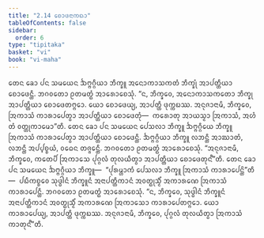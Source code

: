 ```yaml
---
title: "2.14 ᨧᩮᩣᨴᨶᩣᨠᨳᩣ"
tableOfContents: false
sidebar:
  order: 6
type: "tipitaka"
basket: "vi"
book: "vi-maha"
---
```



<DynamicBreadcrumb />

<Division number="153" book="vi-maha">

<Paragraph number="639" book="vi-maha">
ᨲᩮᨶ ᨡᩮᩣ ᨸᨶ ᩈᨾᨿᩮᨶ ᨨᨻ᩠ᨻᨣ᩠ᨣᩥᨿᩣ ᨽᩥᨠ᩠ᨡᩪ ᩋᨶᩮᩣᨠᩣᩈᨠᨲᩴ ᨽᩥᨠ᩠ᨡᩩᩴ ᩋᩣᨸᨲ᩠ᨲᩥᨿᩣ ᨧᩮᩣᨴᩮᨶ᩠ᨲᩥ. ᨽᨣᩅᨲᩮᩣ ᩑᨲᨾᨲ᩠ᨳᩴ ᩋᩣᩁᩮᩣᨧᩮᩈᩩᩴ. “ᨶ, ᨽᩥᨠ᩠ᨡᩅᩮ, ᩋᨶᩮᩣᨠᩣᩈᨠᨲᩮᩣ ᨽᩥᨠ᩠ᨡᩩ ᩋᩣᨸᨲ᩠ᨲᩥᨿᩣ ᨧᩮᩣᨴᩮᨲᨻ᩠ᨻᩮᩣ. ᨿᩮᩣ ᨧᩮᩣᨴᩮᨿ᩠ᨿ, ᩋᩣᨸᨲ᩠ᨲᩥ ᨴᩩᨠ᩠ᨠᨭᩔ. ᩋᨶᩩᨩᩣᨶᩣᨾᩥ, ᨽᩥᨠ᩠ᨡᩅᩮ, ᩒᨠᩣᩈᩴ ᨠᩣᩁᩣᨸᩮᨲ᩠ᩅᩣ ᩋᩣᨸᨲ᩠ᨲᩥᨿᩣ ᨧᩮᩣᨴᩮᨲᩩᩴ—  ᨠᩁᩮᩣᨲᩩ ᩋᩣᨿᩈ᩠ᨾᩣ ᩒᨠᩣᩈᩴ, ᩋᩉᩴ ᨲᩴ ᩅᨲ᩠ᨲᩩᨠᩣᨾᩮᩣ”ᨲᩥ.
</Paragraph>

<Paragraph number="640" book="vi-maha">
ᨲᩮᨶ ᨡᩮᩣ ᨸᨶ ᩈᨾᨿᩮᨶ ᨸᩮᩈᩃᩣ ᨽᩥᨠ᩠ᨡᩪ ᨨᨻ᩠ᨻᨣ᩠ᨣᩥᨿᩮ ᨽᩥᨠ᩠ᨡᩪ ᩒᨠᩣᩈᩴ ᨠᩣᩁᩣᨸᩮᨲ᩠ᩅᩣ ᩋᩣᨸᨲ᩠ᨲᩥᨿᩣ ᨧᩮᩣᨴᩮᨶ᩠ᨲᩥ. ᨨᨻ᩠ᨻᨣ᩠ᨣᩥᨿᩣ ᨽᩥᨠ᩠ᨡᩪ ᩃᨽᨶ᩠ᨲᩥ ᩋᩣᨥᩣᨲᩴ, ᩃᨽᨶ᩠ᨲᩥ ᩋᨸ᩠ᨸᨧ᩠ᨧᨿᩴ, ᩅᨵᩮᨶ ᨲᨩ᩠ᨩᩮᨶ᩠ᨲᩥ. ᨽᨣᩅᨲᩮᩣ ᩑᨲᨾᨲ᩠ᨳᩴ ᩋᩣᩁᩮᩣᨧᩮᩈᩩᩴ. “ᩋᨶᩩᨩᩣᨶᩣᨾᩥ, ᨽᩥᨠ᩠ᨡᩅᩮ, ᨠᨲᩮᨸᩥ ᩒᨠᩣᩈᩮ ᨸᩩᨣ᩠ᨣᩃᩴ ᨲᩩᩃᨿᩥᨲ᩠ᩅᩣ ᩋᩣᨸᨲ᩠ᨲᩥᨿᩣ ᨧᩮᩣᨴᩮᨲᩩᨶ᩺”ᨲᩥ.
</Paragraph>

<Paragraph number="641" book="vi-maha">
ᨲᩮᨶ ᨡᩮᩣ ᨸᨶ ᩈᨾᨿᩮᨶ ᨨᨻ᩠ᨻᨣ᩠ᨣᩥᨿᩣ ᨽᩥᨠ᩠ᨡᩪ—  “ᨸᩩᩁᨾ᩠ᩉᩣᨠᩴ ᨸᩮᩈᩃᩣ ᨽᩥᨠ᩠ᨡᩪ ᩒᨠᩣᩈᩴ ᨠᩣᩁᩣᨸᩮᨶ᩠ᨲᩦ”ᨲᩥ—  ᨸᨭᩥᨠᨧ᩠ᨧᩮᩅ ᩈᩩᨴ᩠ᨵᩤᨶᩴ ᨽᩥᨠ᩠ᨡᩪᨶᩴ ᩋᨶᩣᨸᨲ᩠ᨲᩥᨠᩣᨶᩴ ᩋᩅᨲ᩠ᨳᩩᩈ᩠ᨾᩥᩴ ᩋᨠᩣᩁᨱᩮ ᩒᨠᩣᩈᩴ ᨠᩣᩁᩣᨸᩮᨶ᩠ᨲᩥ. ᨽᨣᩅᨲᩮᩣ ᩑᨲᨾᨲ᩠ᨳᩴ ᩋᩣᩁᩮᩣᨧᩮᩈᩩᩴ. “ᨶ, ᨽᩥᨠ᩠ᨡᩅᩮ, ᩈᩩᨴ᩠ᨵᩤᨶᩴ ᨽᩥᨠ᩠ᨡᩪᨶᩴ ᩋᨶᩣᨸᨲ᩠ᨲᩥᨠᩣᨶᩴ ᩋᩅᨲ᩠ᨳᩩᩈ᩠ᨾᩥᩴ ᩋᨠᩣᩁᨱᩮ ᩒᨠᩣᩈᩮᩣ ᨠᩣᩁᩣᨸᩮᨲᨻ᩠ᨻᩮᩣ. ᨿᩮᩣ ᨠᩣᩁᩣᨸᩮᨿ᩠ᨿ, ᩋᩣᨸᨲ᩠ᨲᩥ ᨴᩩᨠ᩠ᨠᨭᩔ. ᩋᨶᩩᨩᩣᨶᩣᨾᩥ, ᨽᩥᨠ᩠ᨡᩅᩮ, ᨸᩩᨣ᩠ᨣᩃᩴ ᨲᩩᩃᨿᩥᨲ᩠ᩅᩣ ᩒᨠᩣᩈᩴ ᨠᩣᨲᩩᨶ᩺”ᨲᩥ.
</Paragraph>
</Division>